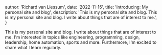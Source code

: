 
  author: 'Richard van Liessum',
  date: '2022-11-15',
  title: 'Introducing: My personal site and blog',
  description:
    'This is my personal site and blog. This is my personal site and blog. I write about things that are of interest to me.',
}


This is my personal site and blog. I write about things that are of interest to me.
I'm interested in topics like engineering, programming, design, leadership, home automation, sports and more. 
Furthermore, I'm excited to share what I learn regularly.